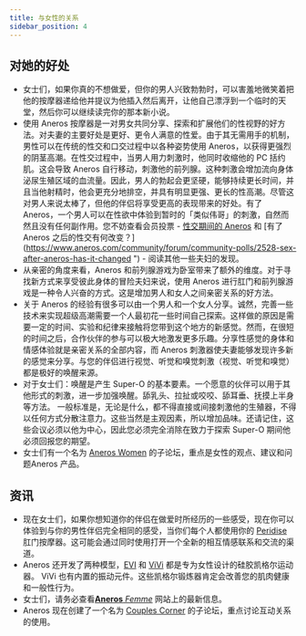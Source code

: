 ```yaml
---
title: 与女性的关系
sidebar_position: 4
---
```


## 对她的好处

-   女士们，如果你真的不想做爱，但你的男人兴致勃勃时，可以害羞地微笑着把他的按摩器递给他并提议为他插入然后离开，让他自己漂浮到一个临时的天堂，然后你可以继续读完你的那本新小说。
-   使用 Aneros 按摩器是一对男女共同分享、探索和扩展他们的性视野的好方法。对夫妻的主要好处是更好、更令人满意的性爱。由于其无需用手的机制，男性可以在传统的性交和口交过程中以各种姿势使用 Aneros，以获得更强烈的阴茎高潮。在性交过程中，当男人用力刺激时，他同时收缩他的 PC 括约肌。这会导致 Aneros 自行移动，刺激他的前列腺。这种刺激会增加流向身体泌尿生殖区域的血流量。因此，男人的勃起会更坚硬，能够持续更长时间，并且当他射精时，他会更充分地排空，并具有明显更强、更长的性高潮。尽管这对男人来说太棒了，但他的伴侣将享受更高的表现带来的好处。有了 Aneros，一个男人可以在性欲中体验到暂时的「类似伟哥」的刺激，自然而然且没有任何副作用。您不妨查看会员投票 - [性交期间的 Aneros](https://www.aneros.com/community/forum/community-polls/2478-aneros-during-intercourse) 和 [有了 Aneros 之后的性交有何改变？](https://www.aneros.com/community/forum/community-polls/2528-sex-after-aneros-has-it-changed ") - 阅读其他一些夫妇的发现。
-   从亲密的角度来看，Aneros 和前列腺游戏为卧室带来了额外的维度。对于寻找新方式来享受彼此身体的冒险夫妇来说，使用 Aneros 进行肛门和前列腺游戏是一种令人兴奋的方式。这是增加男人和女人之间亲密关系的好方法。
-   关于 Aneros 的经验有很多可以由一个男人和一个女人分享。诚然，完善一些技术来实现超级高潮需要一个人最初花一些时间自己探索。这样做的原因是需要一定的时间、实验和纪律来接触将您带到这个地方的新感觉。然而，在很短的时间之后，合作伙伴的参与可以极大地激发更多乐趣。分享性感觉的身体和情感体验就是亲密关系的全部内容，而 Aneros 刺激器使夫妻能够发现许多新的感觉来分享。与您的伴侣进行视觉、听觉和嗅觉刺激（视觉、听觉和嗅觉）都是极好的唤醒来源。
-   对于女士们：唤醒是产生 Super-O 的基本要素。一个愿意的伙伴可以用于其他形式的刺激，进一步加强唤醒。舔乳头、拉扯或咬咬、舔耳垂、抚摸上半身等方法。 一般标准是，无论是什么，都不得直接或间接刺激他的生殖器，不得以任何方式分散注意力。这些当然是主观因素，所以增加品味。还请记住，这些会议必须以他为中心，因此您必须完全消除在致力于探索 Super-O 期间他必须回报您的期望。
-   女士们有一个名为 [Aneros Women](https://www.aneros.com/community/aneros-women/) 的子论坛，重点是女性的观点、建议和问题Aneros 产品。

## 资讯

-   现在女士们，如果你想知道你的伴侣在做爱时所经历的一些感受，现在你可以体验到与你的男性伴侣完全相同的感受，当你们每个人都使用你的 [Peridise](https://www.aneros.com/peridise-2pk.html) 肛门按摩器。这可能会通过同时使用打开一个全新的相互情感联系和交流的渠道。
-   Aneros 还开发了两种模型，[EVI](https://www.aneros.com/evi.html) 和 [ViVi](https://www.aneros.com/vivi.html) 都是专为女性设计的硅胶凯格尔运动器。 ViVi 也有内置的振动元件。这些凯格尔锻炼器肯定会改善您的肌肉健康和一般性行为。
-   女士们，请务必查看[**Aneros** *Femme*](https://www.anerosfemme.com) 网站上的最新信息。
-   Aneros 现在创建了一个名为 [Couples Corner](https://www.aneros.com/community/couples-corner/) 的子论坛，重点讨论互动关系的使用。
